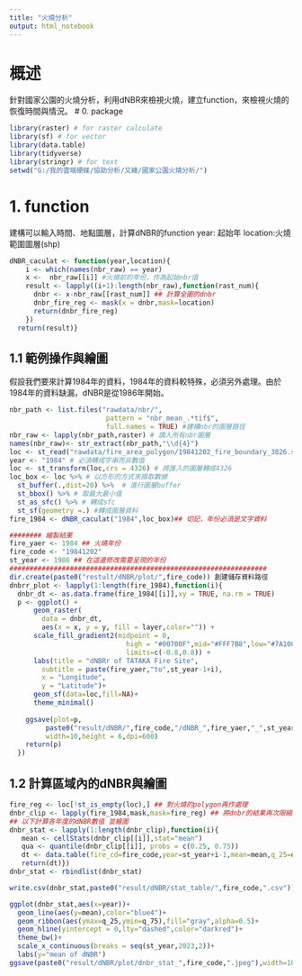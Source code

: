 ```yaml
---
title: "火燒分析"
output: html_notebook
---
```


# 概述
針對國家公園的火燒分析，利用dNBR來檢視火燒，建立function，來檢視火燒的恢復時間與情況。
# 0. package
```r
library(raster) # for raster calculate
library(sf) # for vector
library(data.table)
library(tidyverse)
library(stringr) # for text
setwd("G:/我的雲端硬碟/協助分析/又綾/國家公園火燒分析/")
```
# 1. function
建構可以輸入時間、地點圖層，計算dNBR的function
year: 起始年
location:火燒範圍圖層(shp)

```r

dNBR_caculat <- function(year,location){
    i <- which(names(nbr_raw) == year)
    x <-  nbr_raw[[i]] #火燒前的年份，作為起始nbr值
    result <- lapply((i+1):length(nbr_raw),function(rast_num){
      dnbr <- x-nbr_raw[[rast_num]] ## 計算全圖的dnbr
      dnbr_fire_reg <- mask(x = dnbr,mask=location)
      return(dnbr_fire_reg)
    })
  return(result)}
```
## 1.1 範例操作與繪圖
假設我們要來計算1984年的資料，1984年的資料較特殊，必須另外處理。由於1984年的資料缺漏，dNBR是從1986年開始。
```r
nbr_path <- list.files("rawdata/nbr/",
                        pattern = "nbr_mean_.*tif$",
                        full.names = TRUE) #建構nbr的圖層路徑
nbr_raw <- lapply(nbr_path,raster) # 讀入所有nbr圖層
names(nbr_raw)<- str_extract(nbr_path,"\\d{4}")
loc <- st_read("rawdata/fire_area_polygon/19841202_fire_boundary_3826.shp")
year <- "1984" # 必須轉成字串而非數值
loc <- st_transform(loc,crs = 4326) # 將匯入的圖層轉成4326
loc_box <- loc %>% # 以方形的方式來擷取數據
  st_buffer(.,dist=20) %>%  # 進行圖層buffer
  st_bbox() %>% # 取最大最小值
  st_as_sfc() %>% # 轉成sfc
  st_sf(geometry =.) #轉成圖層資料
fire_1984 <- dNBR_caculat("1984",loc_box)## 切記，年份必須是文字資料

######## 繪製結果
fire_yaer <- 1984 ## 火燒年份 
fire_code <- "19841202"
st_year <- 1986 ## 在這邊修改需要呈現的年份
################################################################
dir.create(paste0("restult/dNBR/plot/",fire_code)) 創建儲存資料路徑
dnbrr_plot <- lapply(1:length(fire_1984),function(i){
  dnbr_dt <- as.data.frame(fire_1984[[i]],xy = TRUE, na.rm = TRUE)
  p <- ggplot() +
      geom_raster(
        data = dnbr_dt,
        aes(x = x, y = y, fill = layer,color="")) +
      scale_fill_gradient2(midpoint = 0, 
                             high = "#00700F",mid="#FFF7B8",low="#7A1000",
                             limits=c(-0.8,0.8)) +
      labs(title = "dNBRr of TATAKA Fire Site",
        subtitle = paste(fire_yaer,"to",st_year-1+i),
        x = "Longitude",
        y = "Latitude")+
      geom_sf(data=loc,fill=NA)+
      theme_minimal()
    
    ggsave(plot=p,
         paste0("result/dNBR/",fire_code,"/dNBR_",fire_yaer,"_",st_year+i-1,".jpeg"),
         width=10,height = 6,dpi=600)
    return(p)
  })
```

## 1.2 計算區域內的dNBR與繪圖

```r
fire_reg <- loc[!st_is_empty(loc),] ## 對火燒的polygon再作處理
dnbr_clip <- lapply(fire_1984,mask,mask=fire_reg) ## 將dnbr的結果再次限縮到火燒區域
## 以下計算各年度的dNBR數值 並繪圖
dnbr_stat <- lapply(1:length(dnbr_clip),function(i){ 
   mean <- cellStats(dnbr_clip[[i]],stat="mean")
   qua <- quantile(dnbr_clip[[i]], probs = c(0.25, 0.75))
   dt <- data.table(fire_cd=fire_code,year=st_year+i-1,mean=mean,q_25=qua[1],q_75=qua[2])
   return(dt)})
dnbr_stat <- rbindlist(dnbr_stat)

write.csv(dnbr_stat,paste0("result/dNBR/stat_table/",fire_code,".csv")) ##將統計資料存成csv

ggplot(dnbr_stat,aes(x=year))+
  geom_line(aes(y=mean),color="blue4")+
  geom_ribbon(aes(ymax=q_25,ymin=q_75),fill="gray",alpha=0.5)+
  geom_hline(yintercept = 0,lty="dashed",color="darkred")+
  theme_bw()+
  scale_x_continuous(breaks = seq(st_year,2023,2))+
  labs(y="mean of dNBR")
ggsave(paste0("result/dNBR/plot/dnbr_stat_",fire_code,".jpeg"),width=10,height=5,dpi=300)


```


